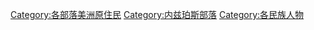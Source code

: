 [[Category:各部落美洲原住民|Category:各部落美洲原住民]]
[[Category:内兹珀斯部落|Category:内兹珀斯部落]]
[[Category:各民族人物|Category:各民族人物]]